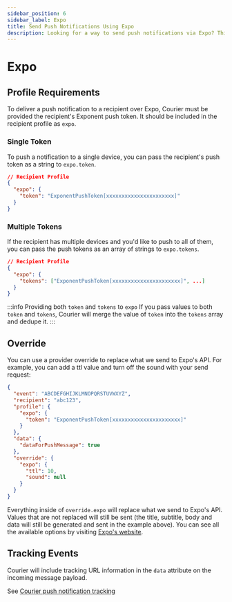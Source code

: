 ```yaml
---
sidebar_position: 6
sidebar_label: Expo 
title: Send Push Notifications Using Expo
description: Looking for a way to send push notifications via Expo? This step-by-step tutorial will show you how to integrate Expo's API the easy way.
---
```


# Expo

## Profile Requirements

To deliver a push notification to a recipient over Expo, Courier must be provided the recipient's Exponent push token. It should be included in the recipient profile as `expo`.

### Single Token

To push a notification to a single device, you can pass the recipient's push token as a string to `expo.token`.

```json title=JSON
// Recipient Profile
{
  "expo": {
    "token": "ExponentPushToken[xxxxxxxxxxxxxxxxxxxxxx]"
  }
}
```

### Multiple Tokens

If the recipient has multiple devices and you'd like to push to all of them, you can pass the push tokens as an array of strings to `expo.tokens`.

```json title=JSON
// Recipient Profile
{
  "expo": {
    "tokens": ["ExponentPushToken[xxxxxxxxxxxxxxxxxxxxxx]", ...]
  }
}
```

:::info Providing both `token` and `tokens` to `expo`
If you pass values to both `token` and `tokens`, Courier will merge the value of `token` into the `tokens` array and dedupe it.
:::

## Override

You can use a provider override to replace what we send to Expo's API. For example, you can add a ttl value and turn off the sound with your send request:

```json title=JSON
{
  "event": "ABCDEFGHIJKLMNOPQRSTUVWXYZ",
  "recipient": "abc123",
  "profile": {
    "expo": {
      "token": "ExponentPushToken[xxxxxxxxxxxxxxxxxxxxxx]"
    }
  },
  "data": {
    "dataForPushMessage": true
  },
  "override": {
    "expo": {
      "ttl": 10,
      "sound": null
    }
  }
}
```

Everything inside of `override.expo` will replace what we send to Expo's API. Values that are not replaced will still be sent (the title, subtitle, body and data will still be generated and sent in the example above). You can see all the available options by visiting [Expo's website](https://docs.expo.io/versions/v35.0.0/guides/push-notifications/#message-format).

## Tracking Events

Courier will include tracking URL information in the `data` attribute on the incoming message payload.

See [Courier push notification tracking](../push/intro.mdx#tracking)
